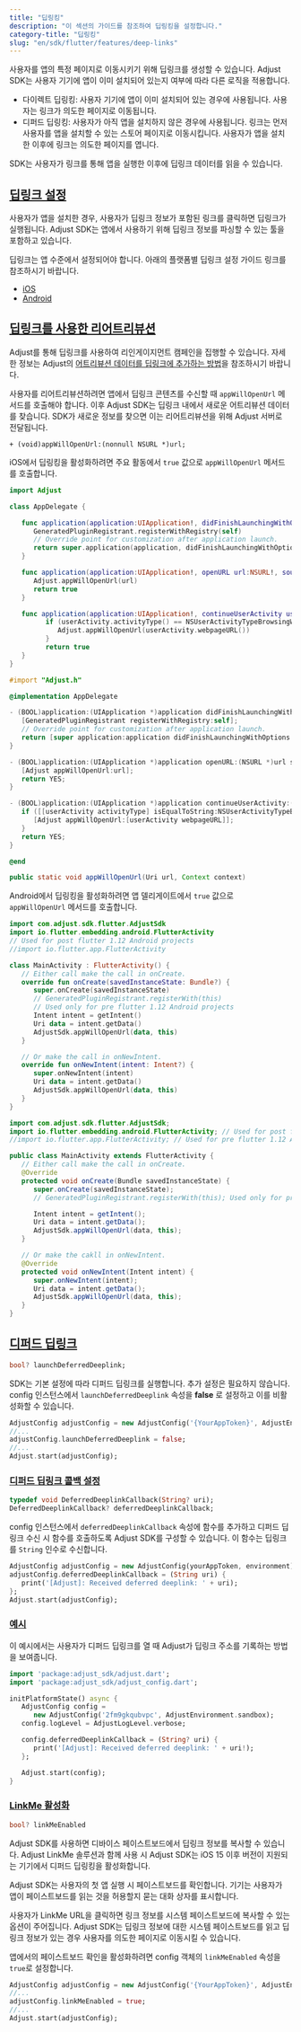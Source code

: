 ```yaml
---
title: "딥링킹"
description: "이 섹션의 가이드를 참조하여 딥링킹을 설정합니다."
category-title: "딥링킹"
slug: "en/sdk/flutter/features/deep-links"
---
```

사용자를 앱의 특정 페이지로 이동시키기 위해 딥링크를 생성할 수 있습니다. Adjust SDK는 사용자 기기에 앱이 이미 설치되어 있는지 여부에 따라 다른 로직을 적용합니다.

* 다이렉트 딥링킹: 사용자 기기에 앱이 이미 설치되어 있는 경우에 사용됩니다. 사용자는 링크가 의도한 페이지로 이동됩니다.
* 디퍼드 딥링킹: 사용자가 아직 앱을 설치하지 않은 경우에 사용됩니다. 링크는 먼저 사용자를 앱을 설치할 수 있는 스토어 페이지로 이동시킵니다. 사용자가 앱을 설치한 이후에 링크는 의도한 페이지를 엽니다.

SDK는 사용자가 링크를 통해 앱을 실행한 이후에 딥링크 데이터를 읽을 수 있습니다.

[딥링크 설정](set-up-deep-linking)
-----------------------------

사용자가 앱을 설치한 경우, 사용자가 딥링크 정보가 포함된 링크를 클릭하면 딥링크가 실행됩니다. Adjust SDK는 앱에서 사용하기 위해 딥링크 정보를 파싱할 수 있는 툴을 포함하고 있습니다.

딥링크는 앱 수준에서 설정되어야 합니다. 아래의 플랫폼별 딥링크 설정 가이드 링크를 참조하시기 바랍니다.

* [iOS](/en/sdk/ios/features/deep-links)
* [Android](/en/sdk/android/features/deep-links)

[딥링크를 사용한 리어트리뷰션](reattribution-using-deep-links)
-------------------------------------------------

<callout type="seealso"> 

Adjust를 통해 딥링크를 사용하여 리인게이지먼트 캠페인을 집행할 수 있습니다. 자세한 정보는 Adjust의 [어트리뷰션 데이터를 딥링크에 추가하는 방법](https://help.adjust.com/en/article/manage-reattributions#track-reattributions-via-deeplink-clicks)을 참조하시기 바랍니다.
</Callout> 

사용자를 리어트리뷰션하려면 앱에서 딥링크 콘텐츠를 수신할 때 `appWillOpenUrl` 메서드를 호출해야 합니다. 이후 Adjust SDK는 딥링크 내에서 새로운 어트리뷰션 데이터를 찾습니다. SDK가 새로운 정보를 찾으면 이는 리어트리뷰션을 위해 Adjust 서버로 전달됩니다.
<tabs> <tab title="iOS" sync="ios" icon="PlatformIos"> 

```objc
+ (void)appWillOpenUrl:(nonnull NSURL *)url;
```

iOS에서 딥링킹을 활성화하려면 주요 활동에서 `true` 값으로 `appWillOpenUrl` 메서드를 호출합니다.
<tabs> <tab title="Swift" sync="swift"> 

```swift
import Adjust

class AppDelegate {

   func application(application:UIApplication!, didFinishLaunchingWithOptions launchOptions:NSDictionary!) -> Bool {
      GeneratedPluginRegistrant.registerWithRegistry(self)
      // Override point for customization after application launch.
      return super.application(application, didFinishLaunchingWithOptions:launchOptions)
   }

   func application(application:UIApplication!, openURL url:NSURL!, sourceApplication:String!, annotation:AnyObject!) -> Bool {
      Adjust.appWillOpenUrl(url)
      return true
   }

   func application(application:UIApplication!, continueUserActivity userActivity:NSUserActivity!, restorationHandler:([AnyObject]!)->Void) -> Bool {
         if (userActivity.activityType() == NSUserActivityTypeBrowsingWeb) {
            Adjust.appWillOpenUrl(userActivity.webpageURL())
         }
         return true
   }
}
```

</Tab> <tab title="Objective-C" sync="objc"> 

```objective-c
#import "Adjust.h"

@implementation AppDelegate

- (BOOL)application:(UIApplication *)application didFinishLaunchingWithOptions:(NSDictionary *)launchOptions {
   [GeneratedPluginRegistrant registerWithRegistry:self];
   // Override point for customization after application launch.
   return [super application:application didFinishLaunchingWithOptions:launchOptions];
}

- (BOOL)application:(UIApplication *)application openURL:(NSURL *)url sourceApplication:(NSString *)sourceApplication annotation:(id)annotation {
   [Adjust appWillOpenUrl:url];
   return YES;
}

- (BOOL)application:(UIApplication *)application continueUserActivity:(NSUserActivity *)userActivity restorationHandler:(void (^)(NSArray<id<uiuseractivityrestoring id="sl-md0000000">> *restorableObjects))restorationHandler {
   if ([[userActivity activityType] isEqualToString:NSUserActivityTypeBrowsingWeb]) {
      [Adjust appWillOpenUrl:[userActivity webpageURL]];
   }
   return YES;
}

@end
```

</Tab> </Tabs> </Tab> <tab title="Android" sync="android" icon="PlatformAndroid"> 

```java
public static void appWillOpenUrl(Uri url, Context context)
```

Android에서 딥링킹을 활성화하려면 앱 델리게이트에서 `true` 값으로 `appWillOpenUrl` 메서드를 호출합니다.
<tabs> <tab title="Kotlin" sync="kotlin"> 

```kotlin
import com.adjust.sdk.flutter.AdjustSdk
import io.flutter.embedding.android.FlutterActivity
// Used for post flutter 1.12 Android projects
//import io.flutter.app.FlutterActivity

class MainActivity : FlutterActivity() {
   // Either call make the call in onCreate.
   override fun onCreate(savedInstanceState: Bundle?) {
      super.onCreate(savedInstanceState)
      // GeneratedPluginRegistrant.registerWith(this)
      // Used only for pre flutter 1.12 Android projects
      Intent intent = getIntent()
      Uri data = intent.getData()
      AdjustSdk.appWillOpenUrl(data, this)
   }

   // Or make the call in onNewIntent.
   override fun onNewIntent(intent: Intent?) {
      super.onNewIntent(intent)
      Uri data = intent.getData()
      AdjustSdk.appWillOpenUrl(data, this)
   }
}
```

</Tab> <tab title="Java" sync="java"> 

```java
import com.adjust.sdk.flutter.AdjustSdk;
import io.flutter.embedding.android.FlutterActivity; // Used for post flutter 1.12 Android projects
//import io.flutter.app.FlutterActivity; // Used for pre flutter 1.12 Android projects

public class MainActivity extends FlutterActivity {
   // Either call make the call in onCreate.
   @Override
   protected void onCreate(Bundle savedInstanceState) {
      super.onCreate(savedInstanceState);
      // GeneratedPluginRegistrant.registerWith(this); Used only for pre flutter 1.12 Android projects

      Intent intent = getIntent();
      Uri data = intent.getData();
      AdjustSdk.appWillOpenUrl(data, this);
   }

   // Or make the cakll in onNewIntent.
   @Override
   protected void onNewIntent(Intent intent) {
      super.onNewIntent(intent);
      Uri data = intent.getData();
      AdjustSdk.appWillOpenUrl(data, this);
   }
}
```

</Tab> </Tabs> </Tab> </Tabs> 

[디퍼드 딥링크](deferred-deep-linking)
--------------------------------

```dart
bool? launchDeferredDeeplink;
```

SDK는 기본 설정에 따라 디퍼드 딥링크를 실행합니다. 추가 설정은 필요하지 않습니다. config 인스턴스에서 `launchDeferredDeeplink` 속성을 **false** 로 설정하고 이를 비활성화할 수 있습니다.

```dart
AdjustConfig adjustConfig = new AdjustConfig('{YourAppToken}', AdjustEnvironment.Sandbox);
//...
adjustConfig.launchDeferredDeeplink = false;
//...
Adjust.start(adjustConfig);
```

### [디퍼드 딥링크 콜백 설정](set-up-a-deferred-deep-link-callback)

```dart
typedef void DeferredDeeplinkCallback(String? uri);
DeferredDeeplinkCallback? deferredDeeplinkCallback;
```

config 인스턴스에서 `deferredDeeplinkCallback` 속성에 함수를 추가하고 디퍼드 딥링크 수신 시 함수를 호출하도록 Adjust SDK를 구성할 수 있습니다. 이 함수는 딥링크를 `String` 인수로 수신합니다.

```dart
AdjustConfig adjustConfig = new AdjustConfig(yourAppToken, environment);
adjustConfig.deferredDeeplinkCallback = (String uri) {
   print('[Adjust]: Received deferred deeplink: ' + uri);
};
Adjust.start(adjustConfig);
```

### [예시](example)

이 예시에서는 사용자가 디퍼드 딥링크를 열 때 Adjust가 딥링크 주소를 기록하는 방법을 보여줍니다.

```dart
import 'package:adjust_sdk/adjust.dart';
import 'package:adjust_sdk/adjust_config.dart';

initPlatformState() async {
   AdjustConfig config =
      new AdjustConfig('2fm9gkqubvpc', AdjustEnvironment.sandbox);
   config.logLevel = AdjustLogLevel.verbose;

   config.deferredDeeplinkCallback = (String? uri) {
      print('[Adjust]: Received deferred deeplink: ' + uri!);
   };

   Adjust.start(config);
}
```

### [LinkMe 활성화](enable-linkme)

```dart
bool? linkMeEnabled
```

Adjust SDK를 사용하면 디바이스 페이스트보드에서 딥링크 정보를 복사할 수 있습니다. Adjust LinkMe 솔루션과 함께 사용 시 Adjust SDK는 iOS 15 이후 버전이 지원되는 기기에서 디퍼드 딥링킹을 활성화합니다.
<callout type="important"> 

Adjust SDK는 사용자의 첫 앱 실행 시 페이스트보드를 확인합니다. 기기는 사용자가 앱이 페이스트보드를 읽는 것을 허용할지 묻는 대화 상자를 표시합니다.
</Callout> 

사용자가 LinkMe URL을 클릭하면 링크 정보를 시스템 페이스트보드에 복사할 수 있는 옵션이 주어집니다. Adjust SDK는 딥링크 정보에 대한 시스템 페이스트보드를 읽고 딥링크 정보가 있는 경우 사용자를 의도한 페이지로 이동시킬 수 있습니다.

앱에서의 페이스트보드 확인을 활성화하려면 config 객체의 `linkMeEnabled` 속성을 `true`로 설정합니다.

```dart
AdjustConfig adjustConfig = new AdjustConfig('{YourAppToken}', AdjustEnvironment.Sandbox);
//...
adjustConfig.linkMeEnabled = true;
//...
Adjust.start(adjustConfig);
```

